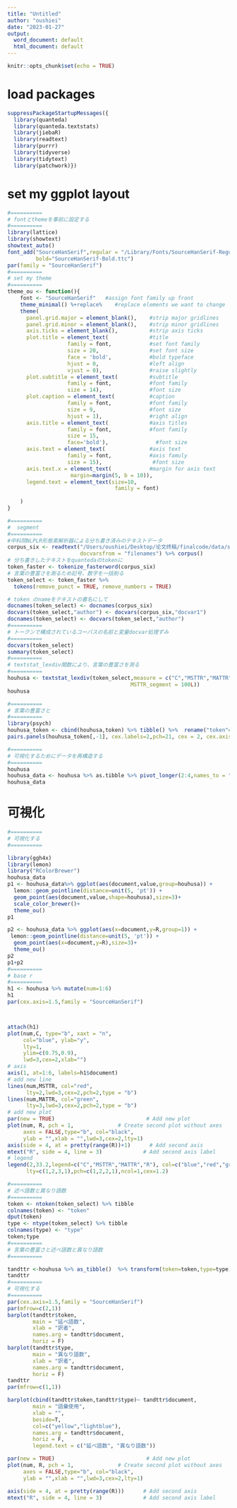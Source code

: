 ```yaml
---
title: "Untitled"
author: "oushiei"
date: "2023-01-27"
output:
  word_document: default
  html_document: default
---
```


```r
knitr::opts_chunk$set(echo = TRUE)
```

# load packages

```r
suppressPackageStartupMessages({
  library(quanteda)
  library(quanteda.textstats)
  library(jiebaR)
  library(readtext)
  library(purrr)
  library(tidyverse)
  library(tidytext)
  library(patchwork)})

```

# set my ggplot layout

```r
#==========
# fontとthemeを事前に設定する
#==========
library(lattice)
library(showtext)
showtext_auto()
font_add("SourceHanSerif",regular = "/Library/Fonts/SourceHanSerif-Regular.ttc",
         bold="SourceHanSerif-Bold.ttc")
par(family = "SourceHanSerif")
#==========
# set my theme 
#==========
theme_ou <- function(){ 
    font <- "SourceHanSerif"   #assign font family up front
    theme_minimal() %+replace%    #replace elements we want to change
    theme(
      panel.grid.major = element_blank(),    #strip major gridlines
      panel.grid.minor = element_blank(),    #strip minor gridlines
      axis.ticks = element_blank(),          #strip axis ticks
      plot.title = element_text(             #title
                   family = font,            #set font family
                   size = 20,                #set font size
                   face = 'bold',            #bold typeface
                   hjust = 0,                #left align
                   vjust = 0),               #raise slightly
      plot.subtitle = element_text(          #subtitle
                   family = font,            #font family
                   size = 14),               #font size
      plot.caption = element_text(           #caption
                   family = font,            #font family
                   size = 9,                 #font size
                   hjust = 1),               #right align
      axis.title = element_text(             #axis titles
                   family = font,            #font family
                   size = 15,
                   face='bold'),               #font size
      axis.text = element_text(              #axis text
                   family = font,            #axis famuly
                   size = 15),                #font size
      axis.text.x = element_text(            #margin for axis text
                    margin=margin(5, b = 10)),
      legend.text = element_text(size=10,
                                  family = font)
   
    )
}
```


```r
#==========
#  segment
#==========
#中科院NLPLR形態素解析器による分ち書き済みのテキストデータ
corpus_six <- readtext("/Users/oushiei/Desktop/论文终稿/finalcode/data/segment",
                       docvarsfrom = "filenames") %>% corpus()
# 分ち書きしたテキストをquantedaのtokenに
token_faster <- tokenize_fasterword(corpus_six)
# 言葉の豊富さを測るため記号、数字を一括削る
token_select <- token_faster %>% 
  tokens(remove_punct = TRUE, remove_numbers = TRUE) 

# token のnameをテキストの書名にして
docnames(token_select) <- docnames(corpus_six)
docvars(token_select,"author") <- docvars(corpus_six,"docvar1")
docnames(token_select) <- docvars(token_select,"author") 
#==========
# トークンで構成されているコーパスの名前と変量docvar処理ずみ
#==========
docvars(token_select)
summary(token_select) 
#==========
# textstat_lexdiv関数により、言葉の豊富さを測る
#==========
houhusa <- textstat_lexdiv(token_select,measure = c("C","MSTTR","MATTR","R", MATTR_window = 100L,
                                       MSTTR_segment = 100L))
houhusa

#==========
# 言葉の豊富さと
#==========
library(psych)  
houhusa_token <- cbind(houhusa,token) %>% tibble() %>%  rename("token"=".")
pairs.panels(houhusa_token[,-1], cex.labels=2,pch=21, cex = 2, cex.axis = 2)

#==========
# 可視化するためにデータを再構造する
#==========
houhusa
houhusa_data <- houhusa %>% as.tibble %>% pivot_longer(2:4,names_to = "houhusa",values_to = "value")
houhusa_data

````

# 可視化
```r
#==========
# 可視化する
#==========

library(ggh4x)
library(lemon)
library("RColorBrewer") 
houhusa_data
p1 <- houhusa_data%>% ggplot(aes(document,value,group=houhusa)) +
  lemon::geom_pointline(distance=unit(5, 'pt')) +
  geom_point(aes(document,value,shape=houhusa),size=3)+
  scale_color_brewer()+
  theme_ou()
p1

p2 <- houhusa_data %>% ggplot(aes(x=document,y=R,group=1)) +
 lemon::geom_pointline(distance=unit(5, 'pt')) +
  geom_point(aes(x=document,y=R),size=3)+
  theme_ou()
p2
p1+p2
#==========
# base r
#==========
h1 <- houhusa %>% mutate(num=1:6)
h1
par(cex.axis=1.5,family = "SourceHanSerif")



attach(h1)
plot(num,C, type="b", xaxt = "n",
     col="blue", ylab="y",
     lty=1,
     ylim=c(0.75,0.9),
     lwd=3,cex=2,xlab="")
# axis 
axis(1, at=1:6, labels=h1$document)
# add new line
lines(num,MSTTR, col="red",
      lty=2,lwd=3,cex=2,pch=2,type = "b")
lines(num,MATTR, col="green",
      lty=3,lwd=3,cex=2,pch=2,type = "b")
# add new plot 
par(new = TRUE)                             # Add new plot
plot(num, R, pch = 1,              # Create second plot without axes
     axes = FALSE,type="b", col="black",
     ylab = "",xlab = "",lwd=3,cex=2,lty=1)
axis(side = 4, at = pretty(range(R))+1)      # Add second axis
mtext("R", side = 4, line = 3)             # Add second axis label
# legend
legend(2,33.2,legend=c("C","MSTTR","MATTR","R"), col=c("blue","red","green","black"),
      lty=c(1,2,3,1),pch=c(1,2,2,1),ncol=1,cex=1.2)

#==========
# 述べ語数と異なり語数
#==========
token <- ntoken(token_select) %>% tibble 
colnames(token) <- "token"
dput(token)
type <- ntype(token_select) %>% tibble
colnames(type) <- "type"
token;type
#==========
# 言葉の豊富さと述べ語数と異なり語数
#==========

tandttr <-houhusa %>% as_tibble()  %>% transform(token=token,type=type) %>% select(document,token,type)
tandttr
#==========
# 可視化する
#==========
par(cex.axis=1.5,family = "SourceHanSerif")
par(mfrow=c(2,1))
barplot(tandttr$token, 
        main = "延べ語数", 
        xlab = "訳者", 
        names.arg = tandttr$document, 
        horiz = F)
barplot(tandttr$type, 
        main = "異なり語数", 
        xlab = "訳者", 
        names.arg = tandttr$document, 
        horiz = F)
tandttr
par(mfrow=c(1,1))

barplot(cbind(tandttr$token,tandttr$type)~ tandttr$document,
        main = "語彙使用", 
        xlab = "", 
        beside=T,
        col=c("yellow","lightblue"),
        names.arg = tandttr$document, 
        horiz = F,
        legend.text = c("延べ語数", "異なり語数"))

par(new = TRUE)                             # Add new plot
plot(num, R, pch = 1,              # Create second plot without axes
     axes = FALSE,type="b", col="black",
     ylab = "",xlab = "",lwd=3,cex=2,lty=1)

axis(side = 4, at = pretty(range(R)))      # Add second axis
mtext("R", side = 4, line = 3)             # Add second axis label

```

